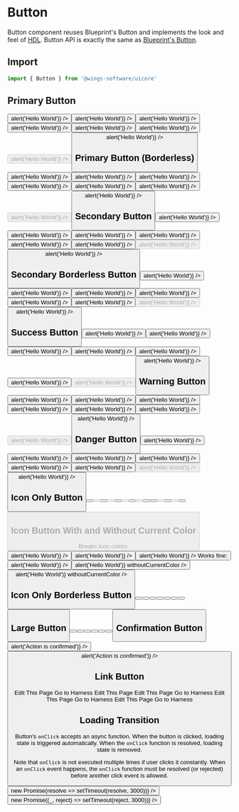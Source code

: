
<Meta title="Components/Button" />

# Button

Button component reuses Blueprint's Button and implements the look and feel of [HDL](https://projects.invisionapp.com/d/?origin=v7#/projects/prototypes/17628604). Button API is exactly the same as [Blueprint's Button](https://blueprintjs.com/docs/#core/components/button).

## Import

```js
import { Button } from '@wings-software/uicore'
```

## Primary Button

<Canvas>
  <Layout.Horizontal spacing="small" id="primary-buttons">
    <Button intent="primary" text="Text Button" onClick={() => alert('Hello World')} />
    <Button intent="primary" icon="plus" onClick={() => alert('Hello World')} />
    <Button intent="primary" text="Right Icon" rightIcon="chevron-right" onClick={() => alert('Hello World')} />
    <Button intent="primary" text="Left Icon" icon="chevron-left" onClick={() => alert('Hello World')} />
    <Button intent="primary" text="Down Icon" rightIcon="chevron-down" onClick={() => alert('Hello World')} />
    <Button intent="primary" round text="Round Button" onClick={() => alert('Hello World')} />
    <Button intent="primary" text="Disabled" disabled icon="cog" onClick={() => alert('Hello World')} />
    <Button loading intent="primary" text="Text Button" onClick={() => alert('Hello World')} />
  </Layout.Horizontal>
</Canvas>

## Primary Button (Borderless)

<Canvas>
  <Layout.Horizontal id="primary-borderless-buttons">
    <Button intent="primary" minimal text="Text Button" onClick={() => alert('Hello World')} />
    <Button intent="primary" minimal icon="plus" onClick={() => alert('Hello World')} />
    <Button intent="primary" minimal text="Right Icon" rightIcon="chevron-right" onClick={() => alert('Hello World')} />
    <Button intent="primary" minimal text="Left Icon" icon="chevron-left" onClick={() => alert('Hello World')} />
    <Button intent="primary" minimal text="Down Icon" rightIcon="chevron-down" onClick={() => alert('Hello World')} />
    <Button intent="primary" minimal round text="Round Button" onClick={() => alert('Hello World')} />
    <Button intent="primary" minimal text="Disabled" disabled icon="cog" onClick={() => alert('Hello World')} />
    <Button intent="primary" minimal loading text="Text Button" onClick={() => alert('Hello World')} />
  </Layout.Horizontal>
</Canvas>

## Secondary Button

<Canvas>
  <Layout.Horizontal spacing="small" id="secondary-buttons">
    <Button text="Text Button" onClick={() => alert('Hello World')} />
    <Button icon="plus" onClick={() => alert('Hello World')} />
    <Button text="Right Icon" rightIcon="chevron-right" onClick={() => alert('Hello World')} />
    <Button text="Left Icon" icon="chevron-left" onClick={() => alert('Hello World')} />
    <Button text="Down Icon" rightIcon="chevron-down" onClick={() => alert('Hello World')} />
    <Button round text="Round Button" onClick={() => alert('Hello World')} />
    <Button text="Disabled" disabled icon="cog" onClick={() => alert('Hello World')} />
    <Button loading icon="cog" onClick={() => alert('Hello World')} />
  </Layout.Horizontal>
</Canvas>

## Secondary Borderless Button

<Canvas>
  <Layout.Horizontal spacing="small" id="secondary-borderless-buttons">
    <Button minimal text="Text Button" onClick={() => alert('Hello World')} />
    <Button minimal icon="plus" onClick={() => alert('Hello World')} />
    <Button minimal text="Right Icon" rightIcon="chevron-right" onClick={() => alert('Hello World')} />
    <Button minimal text="Left Icon" icon="chevron-left" onClick={() => alert('Hello World')} />
    <Button minimal text="Down Icon" rightIcon="chevron-down" onClick={() => alert('Hello World')} />
    <Button minimal round text="Round Button" onClick={() => alert('Hello World')} />
    <Button minimal text="Disabled" disabled icon="cog" onClick={() => alert('Hello World')} />
    <Button minimal loading icon="cog" onClick={() => alert('Hello World')} />
  </Layout.Horizontal>
</Canvas>

## Success Button

<Canvas>
  <Layout.Horizontal spacing="small" id="success-buttons">
    <Button intent="success" text="Text Button" onClick={() => alert('Hello World')} />
    <Button intent="success" icon="plus" onClick={() => alert('Hello World')} />
    <Button intent="success" text="Right Icon" rightIcon="chevron-right" onClick={() => alert('Hello World')} />
    <Button intent="success" text="Left Icon" icon="chevron-left" onClick={() => alert('Hello World')} />
    <Button intent="success" text="Down Icon" rightIcon="chevron-down" onClick={() => alert('Hello World')} />
    <Button intent="success" round text="Round Button" onClick={() => alert('Hello World')} />
    <Button intent="success" text="Disabled" disabled icon="cog" onClick={() => alert('Hello World')} />
    <Button intent="success" loading text="Text Button" onClick={() => alert('Hello World')} />
  </Layout.Horizontal>
</Canvas>

## Warning Button

<Canvas>
  <Layout.Horizontal spacing="small" id="warning-buttons">
    <Button intent="warning" text="Text Button" onClick={() => alert('Hello World')} />
    <Button intent="warning" icon="plus" onClick={() => alert('Hello World')} />
    <Button intent="warning" text="Right Icon" rightIcon="chevron-right" onClick={() => alert('Hello World')} />
    <Button intent="warning" text="Left Icon" icon="chevron-left" onClick={() => alert('Hello World')} />
    <Button intent="warning" text="Down Icon" rightIcon="chevron-down" onClick={() => alert('Hello World')} />
    <Button intent="warning" round text="Round Button" onClick={() => alert('Hello World')} />
    <Button intent="warning" text="Disabled" disabled icon="cog" onClick={() => alert('Hello World')} />
    <Button intent="warning" loading text="Text Button" onClick={() => alert('Hello World')} />
  </Layout.Horizontal>
</Canvas>

## Danger Button

<Canvas>
  <Layout.Horizontal spacing="small" id="danger-buttons">
    <Button intent="danger" text="Text Button" onClick={() => alert('Hello World')} />
    <Button intent="danger" icon="plus" onClick={() => alert('Hello World')} />
    <Button intent="danger" text="Right Icon" rightIcon="chevron-right" onClick={() => alert('Hello World')} />
    <Button intent="danger" text="Left Icon" icon="chevron-left" onClick={() => alert('Hello World')} />
    <Button intent="danger" text="Down Icon" rightIcon="chevron-down" onClick={() => alert('Hello World')} />
    <Button intent="danger" round text="Round Button" onClick={() => alert('Hello World')} />
    <Button intent="danger" text="Disabled" disabled icon="cog" onClick={() => alert('Hello World')} />
    <Button intent="danger" loading text="Text Button" onClick={() => alert('Hello World')} />
  </Layout.Horizontal>
</Canvas>

## Icon Only Button

<Canvas>
  <Layout.Horizontal spacing="xsmall" id="icon-only-buttons">
    <Button icon="plus" />
    <Button icon="plus" disabled />
    <Button icon="plus" minimal withoutCurrentColor />
    <Button icon="plus" minimal disabled />
    <Button intent="primary" icon="build" />
    <Button intent="primary" icon="build" disabled />
    <Button intent="primary" icon="build" minimal />
    <Button intent="primary" icon="build" minimal disabled />
    <Button intent="primary" round icon="build" />
    <Button intent="success" icon="chevron-left" />
    <Button intent="success" icon="chevron-left" disabled />
    <Button intent="warning" icon="chevron-right" />
    <Button intent="warning" icon="chevron-right" disabled />
    <Button intent="danger" icon="delete" />
    <Button intent="danger" icon="delete" disabled />
  </Layout.Horizontal>
</Canvas>

## Icon Button With and Without Current Color

<Canvas>
  Breaks icon colors:
  <Button icon="codebase-invalid" onClick={() => alert('Hello World')} />
  <Button intent="primary" text="Left Icon" icon="codebase-invalid" onClick={() => alert('Hello World')} />
  <Button intent="primary" text="Right Icon" rightIcon="codebase-invalid" onClick={() => alert('Hello World')} />
  Works fine:
  <Button icon="codebase-invalid" withoutCurrentColor onClick={() => alert('Hello World')} />
  <Button
    intent="primary"
    text="Left Icon"
    icon="codebase-invalid"
    onClick={() => alert('Hello World')}
    withoutCurrentColor
  />
  <Button intent="primary" text="Right Icon" rightIcon="codebase-invalid" onClick={() => alert('Hello World')} withoutCurrentColor />
</Canvas>

## Icon Only Borderless Button

<Canvas>
  <Container flex id="icon-only-borderless-buttons">
    <Layout.Horizontal inline>
      <Button icon="main-pause" minimal />
      <Button icon="main-start" minimal />
      <Button icon="main-abort" minimal />
      <Button icon="main-more" minimal />
    </Layout.Horizontal>
    <Layout.Horizontal inline>
      <Button icon="main-pause" minimal iconProps={{ size: 10 }} />
      <Button icon="main-start" minimal iconProps={{ size: 10 }} />
      <Button icon="main-abort" minimal iconProps={{ size: 10 }} />
      <Button icon="main-more" minimal iconProps={{ size: 10 }} />
    </Layout.Horizontal>
  </Container>
</Canvas>

## Large Button

<Canvas>
  <Layout.Horizontal spacing="small">
    <Button intent="primary" large text="Go to Application/Workflow Setup" />
    <Button intent="primary" minimal large text="A Large Button" />
    <Button icon="main-more" intent="success" minimal large />
    <Button text="Text Button" large />
    <Button text="Round Button" round large />
    <Button intent="primary" icon="build" large />
    <Button icon="plus" large />
  </Layout.Horizontal>
</Canvas>

## Confirmation Button

<Canvas>
  <Layout.Horizontal>
    <Button
      minimal
      icon="pause"
      title="Confirm Action"
      message="Are you sure you want to a pause this execution? This action cannot be undone."
      cancelText="Cancel"
      confirmText="Confirm"
      onClick={() => alert('Action is confirmed')}
    />
    <Button
      minimal
      icon="stop"
      title="Confirm Action"
      message="Are you sure you want to a abort this execution? This action cannot be undone."
      cancelText="Cancel"
      confirmText="Confirm"
      onClick={() => alert('Action is confirmed')}
    />
  </Layout.Horizontal>
</Canvas>

## Link Button

<Canvas>
  <Layout.Horizontal spacing="small" id="link-button">
    <Link href="/" icon="edit">
      Edit This Page
    </Link>
    <Link href="//harness.io" target="_blank" icon="link">
      Go to Harness
    </Link>
    <Link href="/" icon="edit" intent="primary">
      Edit This Page
    </Link>
    <Link href="/" icon="edit" minimal>
      Edit This Page
    </Link>
    <Link href="//harness.io" target="_blank" icon="link" minimal>
      Go to Harness
    </Link>
    <Link href="/" icon="edit" intent="primary">
      Edit This Page
    </Link>
    <Link href="//harness.io" target="_blank" icon="link" intent="primary">
      Go to Harness
    </Link>
    <Link href="/" icon="edit" intent="primary" minimal>
      Edit This Page
    </Link>
    <Link href="//harness.io" target="_blank" icon="link" intent="primary" minimal>
      Go to Harness
    </Link>
  </Layout.Horizontal>
</Canvas>

## Loading Transition

Button's `onClick` accepts an async function. When the button is clicked, loading state is triggered automatically. When the `onClick` function is resolved, loading state is removed.

Note that `onClick` is not executed multiple times if user clicks it constantly. When an `onClick` event happens, the `onClick` function must be resolved (or rejected) before another click event is allowed.

<Canvas>
  <Layout.Horizontal spacing="small">
    <Button
      intent="primary"
      text="Submit (resolved after 3s)"
      onClick={async () => new Promise(resolve => setTimeout(resolve, 3000))}
    />
    <Button
      intent="primary"
      text="Submit (rejected after 3s)"
      onClick={async () => new Promise((_, reject) => setTimeout(reject, 3000))}
    />
  </Layout.Horizontal>
</Canvas>
